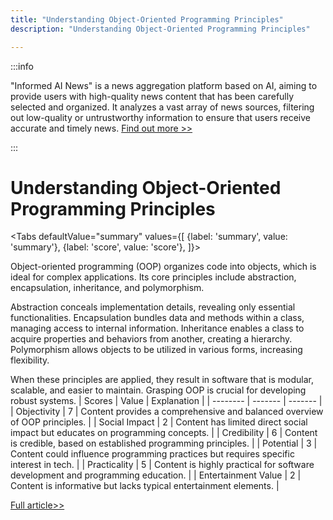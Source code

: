 ```yaml
---
title: "Understanding Object-Oriented Programming Principles"
description: "Understanding Object-Oriented Programming Principles"

---
```



:::info

"Informed AI News" is a news aggregation platform based on AI, aiming to provide users with high-quality news content that has been carefully selected and organized. It analyzes a vast array of news sources, filtering out low-quality or untrustworthy information to ensure that users receive accurate and timely news.  [Find out more >>](/)

:::

# Understanding Object-Oriented Programming Principles


<Tabs
	defaultValue="summary"
	values={[
	{label: 'summary', value: 'summary'},
	{label: 'score', value: 'score'},
]}>
<TabItem value="summary">


Object-oriented programming (OOP) organizes code into objects, which is ideal for complex applications. Its core principles include abstraction, encapsulation, inheritance, and polymorphism.

Abstraction conceals implementation details, revealing only essential functionalities. Encapsulation bundles data and methods within a class, managing access to internal information. Inheritance enables a class to acquire properties and behaviors from another, creating a hierarchy. Polymorphism allows objects to be utilized in various forms, increasing flexibility.

When these principles are applied, they result in software that is modular, scalable, and easier to maintain. Grasping OOP is crucial for developing robust systems.
</TabItem>
<TabItem value="score">
	| Scores     | Value   | Explanation |
	| -------- | ------- | ------- |
	| Objectivity  | 7    | Content provides a comprehensive and balanced overview of OOP principles.    |
	| Social Impact | 2     | Content has limited direct social impact but educates on programming concepts.    |
	| Credibility    | 6    | Content is credible, based on established programming principles.    |
	| Potential    | 3    | Content could influence programming practices but requires specific interest in tech.    |
	| Practicality    | 5    | Content is highly practical for software development and programming education.    |
	| Entertainment Value    | 2    | Content is informative but lacks typical entertainment elements.    |
</TabItem>
</Tabs>

[Full article>>](https://www.freecodecamp.org/news/a-guide-to-object-oriented-programming-principles/)
